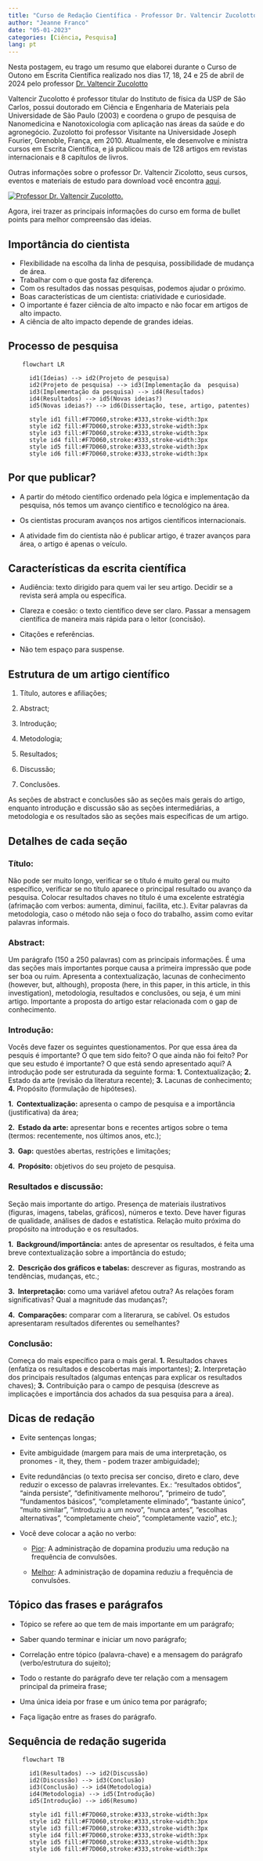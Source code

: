 ---
title: "Curso de Redação Científica - Professor Dr. Valtencir Zucolotto"
author: "Jeanne Franco"
date: "05-01-2023"
categories: [Ciência, Pesquisa]
lang: pt
---

Nesta postagem, eu trago um resumo que elaborei durante o Curso de Outono em Escrita Científica realizado nos dias 17, 18, 24 e 25 de abril de 2024 pelo professor [Dr. Valtencir Zucolotto](https://www.linkedin.com/in/valtencir-zucolotto-a0ab3596/)

Valtencir Zucolotto é professor titular do Instituto de física da USP de São Carlos, possui doutorado em Ciência e Engenharia de Materiais pela Universidade de São Paulo (2003) e coordena o grupo de pesquisa de Nanomedicina e Nanotoxicologia com aplicação nas áreas da saúde e do agronegócio. Zuzolotto foi professor Visitante na Universidade Joseph Fourier, Grenoble, França, em 2010. Atualmente, ele desenvolve e ministra cursos em Escrita Científica, e já publicou mais de 128 artigos em revistas internacionais e 8 capítulos de livros.

Outras informações sobre o professor Dr. Valtencir Zicolotto, seus cursos, eventos e materiais de estudo para download você encontra [aqui](https://escritacientifica.com/en/index.html).

[![Professor Dr. Valtencir Zucolotto.](images/zucolotto.jpg){fig-align="center"}](lattes.cnpq.br/5768000922241088)

Agora, irei trazer as principais informações do curso em forma de bullet points para melhor compreensão das ideias.

## Importância do cientista

-   Flexibilidade na escolha da linha de pesquisa, possibilidade de mudança de área.
-   Trabalhar com o que gosta faz diferença.
-   Com os resultados das nossas pesquisas, podemos ajudar o próximo.
-   Boas características de um cientista: criatividade e curiosidade.
-   O importante é fazer ciência de alto impacto e não focar em artigos de alto impacto.
-   A ciência de alto impacto depende de grandes ideias.

## Processo de pesquisa

```{mermaid}

    flowchart LR

      id1(Ideias) --> id2(Projeto de pesquisa) 
      id2(Projeto de pesquisa) --> id3(Implementação da  pesquisa)
      id3(Implementação da pesquisa) --> id4(Resultados) 
      id4(Resultados) --> id5(Novas ideias?)
      id5(Novas ideias?) --> id6(Dissertação, tese, artigo, patentes)
      
      style id1 fill:#F7D060,stroke:#333,stroke-width:3px
      style id2 fill:#F7D060,stroke:#333,stroke-width:3px
      style id3 fill:#F7D060,stroke:#333,stroke-width:3px
      style id4 fill:#F7D060,stroke:#333,stroke-width:3px
      style id5 fill:#F7D060,stroke:#333,stroke-width:3px
      style id6 fill:#F7D060,stroke:#333,stroke-width:3px
```

## Por que publicar?

-   A partir do método científico ordenado pela lógica e implementação da pesquisa, nós temos um avanço científico e tecnológico na área.

-   Os cientistas procuram avanços nos artigos científicos internacionais.

-   A atividade fim do cientista não é publicar artigo, é trazer avanços para área, o artigo é apenas o veículo.

## **Características da escrita científica**

-   Audiência: texto dirigido para quem vai ler seu artigo. Decidir se a revista será ampla ou específica.

-   Clareza e coesão: o texto científico deve ser claro. Passar a mensagem científica de maneira mais rápida para o leitor (concisão).

-   Citações e referências.

-   Não tem espaço para suspense.

## **Estrutura de um artigo científico**

1.  Título, autores e afiliações;

2.  Abstract;

3.  Introdução;

4.  Metodologia;

5.  Resultados;

6.  Discussão;

7.  Conclusões.

As seções de abstract e conclusões são as seções mais gerais do artigo, enquanto introdução e discussão são as seções intermediárias, a metodologia e os resultados são as seções mais específicas de um artigo.

## **Detalhes de cada seção**

### **Título:**

Não pode ser muito longo, verificar se o título é muito geral ou muito específico, verificar se no título aparece o principal resultado ou avanço da pesquisa. Colocar resultados chaves no título é uma excelente estratégia (afrimação com verbos: aumenta, diminui, facilita, etc.). Evitar palavras da metodologia, caso o método não seja o foco do trabalho, assim como evitar palavras informais.

### **Abstract:**

Um parágrafo (150 a 250 palavras) com as principais informações. É uma das seções mais importantes porque causa a primeira impressão que pode ser boa ou ruim. Apresenta a contextualização, lacunas de conhecimento (however, but, although), proposta (here, in this paper, in this article, in this investigation), metodologia, resultados e conclusões, ou seja, é um mini artigo. Importante a proposta do artigo estar relacionada com o gap de conhecimento.

### **Introdução:**

Vocês deve fazer os seguintes questionamentos. Por que essa área da pesquis é importante? O que tem sido feito? O que ainda não foi feito? Por que seu estudo é importante? O que está sendo apresentado aqui? A introdução pode ser estruturada da seguinte forma: **1.** Contextualização; **2.** Estado da arte (revisão da literatura recente); **3.** Lacunas de conhecimento; **4.** Propósito (formulação de hipóteses).

**1.  Contextualização:** apresenta o campo de pesquisa e a importância (justificativa) da área;

**2.  Estado da arte:** apresentar bons e recentes artigos sobre o tema (termos: recentemente, nos últimos anos, etc.);

**3.  Gap:** questões abertas, restrições e limitações;

**4.  Propósito:** objetivos do seu projeto de pesquisa.

### Resultados e discussão:

Seção mais importante do artigo. Presença de materiais ilustrativos (figuras, imagens, tabelas, gráficos), números e texto. Deve haver figuras de qualidade, análises de dados e estatística. Relação muito próxima do propósito na introdução e os resultados.

**1.  Background/importância:** antes de apresentar os resultados, é feita uma breve contextualização sobre a importância do estudo;

**2.  Descrição dos gráficos e tabelas:** descrever as figuras, mostrando as tendências, mudanças, etc.;

**3.  Interpretação:** como uma variável afetou outra? As relações foram significativas? Qual a magnitude das mudanças?;

**4.  Comparações:** comparar com a literarura, se cabível. Os estudos apresentaram resultados diferentes ou semelhantes?

### Conclusão:

Começa do mais específico para o mais geral. **1.** Resultados chaves (enfatiza os resultados e descobertas mais importantes); **2.** Interpretação dos principais resultados (algumas entenças para explicar os resultados chaves); **3.** Contribuição para o campo de pesquisa (descreve as implicações e importância dos achados da sua pesquisa para a área).

## **Dicas de redação**

-   Evite sentenças longas;

-   Evite ambiguidade (margem para mais de uma interpretação, os pronomes - it, they, them - podem trazer ambiguidade);

-   Evite redundâncias (o texto precisa ser conciso, direto e claro, deve reduzir o excesso de palavras irrelevantes. Ex.: "resultados obtidos", "ainda persiste", "definitivamente melhorou", "primeiro de tudo", "fundamentos básicos", "completamente eliminado", "bastante único", "muito similar", "introduziu a um novo", "nunca antes", "escolhas alternativas", "completamente cheio", "completamente vazio", etc.);

-   Você deve colocar a ação no verbo:

    -   [Pior]{.underline}: A administração de dopamina produziu uma redução na frequência de convulsões.

    -   [Melhor]{.underline}: A administração de dopamina reduziu a frequência de convulsões.

## **Tópico das frases e parágrafos**

-   Tópico se refere ao que tem de mais importante em um parágrafo;

-   Saber quando terminar e iniciar um novo parágrafo;

-   Correlação entre tópico (palavra-chave) e a mensagem do parágrafo (verbo/estrutura do sujeito);

-   Todo o restante do parágrafo deve ter relação com a mensagem principal da primeira frase;

-   Uma única ideia por frase e um único tema por parágrafo;

-   Faça ligação entre as frases do parágrafo.

## Sequência de redação sugerida

```{mermaid}

    flowchart TB

      id1(Resultados) --> id2(Discussão) 
      id2(Discussão) --> id3(Conclusão)
      id3(Conclusão) --> id4(Metodologia) 
      id4(Metodologia) --> id5(Introdução)
      id5(Introdução) --> id6(Resumo)
      
      style id1 fill:#F7D060,stroke:#333,stroke-width:3px
      style id2 fill:#F7D060,stroke:#333,stroke-width:3px
      style id3 fill:#F7D060,stroke:#333,stroke-width:3px
      style id4 fill:#F7D060,stroke:#333,stroke-width:3px
      style id5 fill:#F7D060,stroke:#333,stroke-width:3px
      style id6 fill:#F7D060,stroke:#333,stroke-width:3px
```
